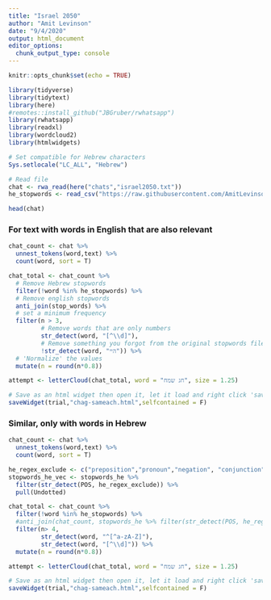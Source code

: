 ```yaml
---
title: "Israel 2050"
author: "Amit Levinson"
date: "9/4/2020"
output: html_document
editor_options: 
  chunk_output_type: console
---
```


```r
knitr::opts_chunk$set(echo = TRUE)
```

```r
library(tidyverse)
library(tidytext)
library(here)
#remotes::install_github("JBGruber/rwhatsapp")
library(rwhatsapp)
library(readxl)
library(wordcloud2)
library(htmlwidgets)
```


```r
# Set compatible for Hebrew characters
Sys.setlocale("LC_ALL", "Hebrew")

# Read file
chat <- rwa_read(here("chats","israel2050.txt"))
he_stopwords <- read_csv("https://raw.githubusercontent.com/AmitLevinson/Datasets/master/Stopwords/he_stopwords.csv")

head(chat)
```

### For text with words in English that are also relevant

```r
chat_count <- chat %>% 
  unnest_tokens(word,text) %>% 
  count(word, sort = T) 

chat_total <- chat_count %>% 
  # Remove Hebrew stopwords
  filter(!word %in% he_stopwords) %>% 
  # Remove english stopwords
  anti_join(stop_words) %>% 
  # set a minimum frequency
  filter(n > 3,
         # Remove words that are only numbers
         str_detect(word, "[^\\d]"),
         # Remove something you forgot from the original stopwords files
         !str_detect(word, "היי")) %>% 
  # 'Normalize' the values
  mutate(n = round(n*0.8))

attempt <- letterCloud(chat_total, word = "חג שמח", size = 1.25)

# Save as an html widget then open it, let it load and right click 'save image'.
saveWidget(trial,"chag-sameach.html",selfcontained = F)

```

### Similar, only with words in Hebrew

```r
chat_count <- chat %>% 
  unnest_tokens(word,text) %>% 
  count(word, sort = T) 

he_regex_exclude <- c("preposition","pronoun","negation", "conjunction", "interrogative")
stopwords_he_vec <- stopwords_he %>% 
  filter(str_detect(POS, he_regex_exclude)) %>% 
  pull(Undotted)

chat_total <- chat_count %>% 
  filter(!word %in% he_stopwords) %>% 
  #anti_join(chat_count, stopwords_he %>% filter(str_detect(POS, he_regex_exclude)), by = c("word" = "Undotted")) %>% 
  filter(n> 4,
         str_detect(word, "^[^a-zA-Z]"),
         str_detect(word, "[^\\d]")) %>% 
  mutate(n = round(n*0.8))

attempt <- letterCloud(chat_total, word = "חג שמח", size = 1.25)

# Save as an html widget then open it, let it load and right click 'save image'.
saveWidget(trial,"chag-sameach.html",selfcontained = F)
```

